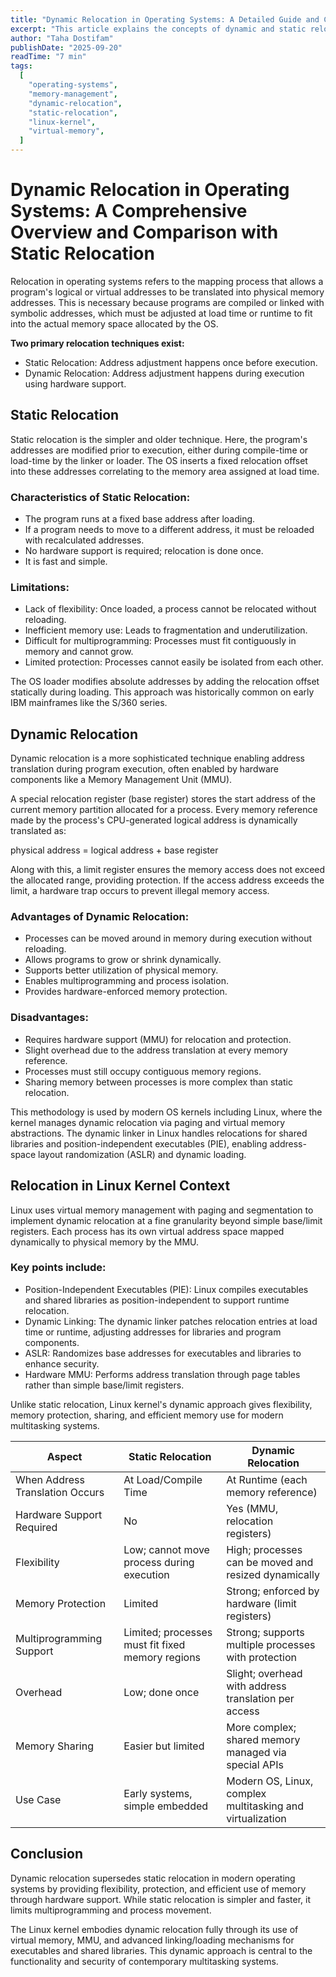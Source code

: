 ```yaml
---
title: "Dynamic Relocation in Operating Systems: A Detailed Guide and Comparison with Static Relocation"
excerpt: "This article explains the concepts of dynamic and static relocation in operating systems, focusing on how dynamic relocation provides runtime address translation through hardware support. It compares both methods in terms of flexibility, memory protection, and usage in modern OS like the Linux kernel."
author: "Taha Dostifam"
publishDate: "2025-09-20"
readTime: "7 min"
tags:
  [
    "operating-systems",
    "memory-management",
    "dynamic-relocation",
    "static-relocation",
    "linux-kernel",
    "virtual-memory",
  ]
---
```


# Dynamic Relocation in Operating Systems: A Comprehensive Overview and Comparison with Static Relocation

Relocation in operating systems refers to the mapping process that allows a program's logical or virtual addresses to be translated into physical memory addresses. This is necessary because programs are compiled or linked with symbolic addresses, which must be adjusted at load time or runtime to fit into the actual memory space allocated by the OS.

**Two primary relocation techniques exist:**

- Static Relocation: Address adjustment happens once before execution.
- Dynamic Relocation: Address adjustment happens during execution using hardware support.

## Static Relocation

Static relocation is the simpler and older technique. Here, the program's addresses are modified prior to execution, either during compile-time or load-time by the linker or loader. The OS inserts a fixed relocation offset into these addresses correlating to the memory area assigned at load time.

### Characteristics of Static Relocation:

- The program runs at a fixed base address after loading.
- If a program needs to move to a different address, it must be reloaded with recalculated addresses.
- No hardware support is required; relocation is done once.
- It is fast and simple.

### Limitations:

- Lack of flexibility: Once loaded, a process cannot be relocated without reloading.
- Inefficient memory use: Leads to fragmentation and underutilization.
- Difficult for multiprogramming: Processes must fit contiguously in memory and cannot grow.
- Limited protection: Processes cannot easily be isolated from each other.

The OS loader modifies absolute addresses by adding the relocation offset statically during loading. This approach was historically common on early IBM mainframes like the S/360 series.

## Dynamic Relocation

Dynamic relocation is a more sophisticated technique enabling address translation during program execution, often enabled by hardware components like a Memory Management Unit (MMU).

A special relocation register (base register) stores the start address of the current memory partition allocated for a process. Every memory reference made by the process's CPU-generated logical address is dynamically translated as:

<div style={{ textAlign: "center" }}>
  physical address = logical address + base register
</div>

Along with this, a limit register ensures the memory access does not exceed the allocated range, providing protection. If the access address exceeds the limit, a hardware trap occurs to prevent illegal memory access.

### Advantages of Dynamic Relocation:

- Processes can be moved around in memory during execution without reloading.
- Allows programs to grow or shrink dynamically.
- Supports better utilization of physical memory.
- Enables multiprogramming and process isolation.
- Provides hardware-enforced memory protection.

### Disadvantages:

- Requires hardware support (MMU) for relocation and protection.
- Slight overhead due to the address translation at every memory reference.
- Processes must still occupy contiguous memory regions.
- Sharing memory between processes is more complex than static relocation.

This methodology is used by modern OS kernels including Linux, where the kernel manages dynamic relocation via paging and virtual memory abstractions. The dynamic linker in Linux handles relocations for shared libraries and position-independent executables (PIE), enabling address-space layout randomization (ASLR) and dynamic loading.

## Relocation in Linux Kernel Context

Linux uses virtual memory management with paging and segmentation to implement dynamic relocation at a fine granularity beyond simple base/limit registers. Each process has its own virtual address space mapped dynamically to physical memory by the MMU.

### Key points include:

- Position-Independent Executables (PIE): Linux compiles executables and shared libraries as position-independent to support runtime relocation.
- Dynamic Linking: The dynamic linker patches relocation entries at load time or runtime, adjusting addresses for libraries and program components.
- ASLR: Randomizes base addresses for executables and libraries to enhance security.
- Hardware MMU: Performs address translation through page tables rather than simple base/limit registers.

Unlike static relocation, Linux kernel's dynamic approach gives flexibility, memory protection, sharing, and efficient memory use for modern multitasking systems.

<table>
  <thead>
    <tr>
      <th>Aspect</th>
      <th>Static Relocation</th>
      <th>Dynamic Relocation</th>
    </tr>
  </thead>
  <tbody>
    <tr>
      <td>When Address Translation Occurs</td>
      <td>At Load/Compile Time</td>
      <td>At Runtime (each memory reference)</td>
    </tr>
    <tr>
      <td>Hardware Support Required</td>
      <td>No</td>
      <td>Yes (MMU, relocation registers)</td>
    </tr>
    <tr>
      <td>Flexibility</td>
      <td>Low; cannot move process during execution</td>
      <td>High; processes can be moved and resized dynamically</td>
    </tr>
    <tr>
      <td>Memory Protection</td>
      <td>Limited</td>
      <td>Strong; enforced by hardware (limit registers)</td>
    </tr>
    <tr>
      <td>Multiprogramming Support</td>
      <td>Limited; processes must fit fixed memory regions</td>
      <td>Strong; supports multiple processes with protection</td>
    </tr>
    <tr>
      <td>Overhead</td>
      <td>Low; done once</td>
      <td>Slight; overhead with address translation per access</td>
    </tr>
    <tr>
      <td>Memory Sharing</td>
      <td>Easier but limited</td>
      <td>More complex; shared memory managed via special APIs</td>
    </tr>
    <tr>
      <td>Use Case</td>
      <td>Early systems, simple embedded</td>
      <td>Modern OS, Linux, complex multitasking and virtualization</td>
    </tr>
  </tbody>
</table>

## Conclusion

Dynamic relocation supersedes static relocation in modern operating systems by providing flexibility, protection, and efficient use of memory through hardware support. While static relocation is simpler and faster, it limits multiprogramming and process movement.

The Linux kernel embodies dynamic relocation fully through its use of virtual memory, MMU, and advanced linking/loading mechanisms for executables and shared libraries. This dynamic approach is central to the functionality and security of contemporary multitasking systems.

